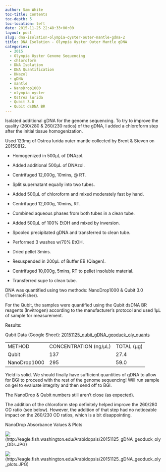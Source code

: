 ```yaml
---
author: Sam White
toc-title: Contents
toc-depth: 5
toc-location: left
date: 2015-11-25 22:48:33+00:00
layout: post
slug: dna-isolation-olympia-oyster-outer-mantle-gdna-2
title: DNA Isolation - Olympia Oyster Outer Mantle gDNA
categories:
  - 2015
  - Olympia Oyster Genome Sequencing
  - chloroform
  - DNA Isolation
  - DNA Quantification
  - DNazol
  - gDNA
  - mantle
  - NanoDrop1000
  - olympia oyster
  - Ostrea lurida
  - Qubit 3.0
  - Qubit dsDNA BR
---
```


Isolated additional gDNA for the genome sequencing. To try to improve the quality (260/280 & 260/230 ratios) of the gDNA, I added a chloroform step after the initial tissue homogenization.

Used 123mg of Ostrea lurida outer mantle collected by Brent & Steven on 20150812.




    
  * Homogenized in 500μL of DNAzol.

    
  * Added additional 500μL of DNAzol.

    
  * Centrifuged 12,000g, 10mins, @ RT.

    
  * Split supernatant equally into two tubes.

    
  * Added 500μL of chloroform and mixed moderately fast by hand.

    
  * Centrifuged 12,000g, 10mins, RT.

    
  * Combined aqueous phases from both tubes in a clean tube.

    
  * Added 500μL of 100% EtOH and mixed by inversion.

    
  * Spooled precipitated gDNA and transferred to clean tube.

    
  * Performed 3 washes w/70% EtOH.

    
  * Dried pellet 3mins.

    
  * Resuspended in 200μL of Buffer EB (Qiagen).

    
  * Centrifuged 10,000g, 5mins, RT to pellet insoluble material.

    
  * Transferred supe to clean tube.



DNA was quantified using two methods: NanoDrop1000 & Qubit 3.0 (ThermoFisher).

For the Qubit, the samples were quantified using the Qubit dsDNA BR reagents (Invitrogen) according to the manufacturer’s protocol and used 1μL of sample for measurement.

Results:

Qubit Data (Google Sheet): [20151125_qubit_gDNA_geoduck_oly_quants](https://docs.google.com/spreadsheets/d/1ML7lMB_To9GGNcRwemRQzfYgsQgGrckXINwxACfgKck/edit?usp=sharing)

<table >
<tbody >
<tr >

<td >METHOD
</td>

<td >CONCENTRATION (ng/μL)
</td>

<td >TOTAL (μg)
</td>
</tr>
<tr >

<td >Qubit
</td>

<td >137
</td>

<td >27.4
</td>
</tr>
<tr >

<td >NanoDrop1000
</td>

<td >295
</td>

<td >59.0
</td>
</tr>
</tbody>
</table>



Yield is solid. We should finally have sufficient quantities of gDNA to allow for BGI to proceed with the rest of the genome sequencing! Will run sample on gel to evaluate integrity and then send off to BGI.

The NanoDrop & Qubit numbers still aren't close (as expected).

The addition of the chloroform step definitely helped improve the 260/280 OD ratio (see below). However, the addition of that step had no noticeable impact on the 260/230 OD ratios, which is a bit disappointing.



NanoDrop Absorbance Values & Plots



![](https://eagle.fish.washington.edu/Arabidopsis/20151125_gDNA_geoduck_oly_ODs.JPG)(http://eagle.fish.washington.edu/Arabidopsis/20151125_gDNA_geoduck_oly_ODs.JPG)

![](https://eagle.fish.washington.edu/Arabidopsis/20151125_gDNA_geoduck_oly_plots.JPG)(http://eagle.fish.washington.edu/Arabidopsis/20151125_gDNA_geoduck_oly_plots.JPG)


